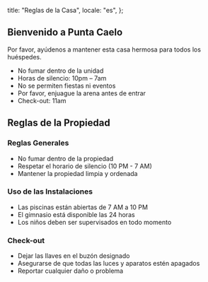   title: "Reglas de la Casa",
  locale: "es",
};

## Bienvenido a Punta Caelo

Por favor, ayúdenos a mantener esta casa hermosa para todos los huéspedes.

- No fumar dentro de la unidad
- Horas de silencio: 10pm – 7am
- No se permiten fiestas ni eventos
- Por favor, enjuague la arena antes de entrar
- Check-out: 11am

## Reglas de la Propiedad

### Reglas Generales
- No fumar dentro de la propiedad
- Respetar el horario de silencio (10 PM - 7 AM)
- Mantener la propiedad limpia y ordenada

### Uso de las Instalaciones
- Las piscinas están abiertas de 7 AM a 10 PM
- El gimnasio está disponible las 24 horas
- Los niños deben ser supervisados en todo momento

### Check-out
- Dejar las llaves en el buzón designado
- Asegurarse de que todas las luces y aparatos estén apagados
- Reportar cualquier daño o problema

<AllImages /> 